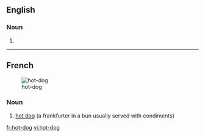 ==English==

===Noun===
{{en-noun|sg=[[hot]]-[[dog]]}}

# {{alternative spelling of|[[hot dog]]}}

----

==French==
{{wikipedia|lang=fr}}
[[Image:HotDog.jpg|thumb|hot-dog]]

===Noun===
{{infl|fr|noun|g=m}}

# [[hot dog]] (a frankfurter in a bun usually served with condiments)

{{tbot entry|French|hot dog|2009|May|fr}}

[[fr:hot-dog]]
[[vi:hot-dog]]